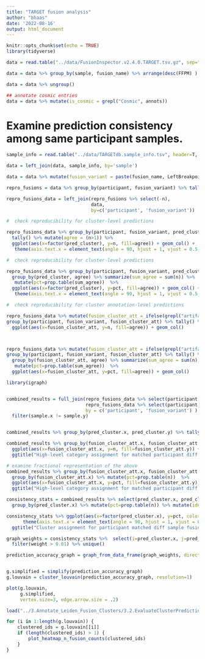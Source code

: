 ```yaml
---
title: "TARGET fusion analysis"
author: "bhaas"
date: '2022-08-16'
output: html_document
---
```


```r
knitr::opts_chunk$set(echo = TRUE)
library(tidyverse)
```

```r


data = read.table("../data/FusionInspector.v2.4.0.TARGET.tsv.gz", sep="\t", com='', header=T, stringsAsFactors = F)

data = data %>% group_by(sample, fusion_name) %>% arrange(desc(FFPM) ) %>% mutate(is_primary = ifelse(row_number() == 1, TRUE, FALSE))

data = data %>% ungroup()

## annotate cosmic entries
data = data %>% mutate(is_cosmic = grepl("Cosmic", annots))


```

# Examine prediction consistency among same participant samples.

```r

sample_info = read.table("../data/TARGETdb.sample_info.tsv", header=T, sep="\t", stringsAsFactors = F)

```

```r

data = left_join(data, sample_info, by='sample')

```

```r

data = data %>% mutate(fusion_variant = paste(fusion_name, LeftBreakpoint, RightBreakpoint))

```


```r

repro_fusions = data %>% group_by(participant, fusion_variant) %>% tally() %>% filter(n>2)

repro_fusions_data = left_join(repro_fusions %>% select(-n),
                               data,
                               by=c('participant', 'fusion_variant'))

```



```r

#  check reproducibility for cluster-level predictions

repro_fusions_data %>% group_by(participant, fusion_variant, pred_cluster) %>% 
  tally() %>% mutate(agree = (n>1)) %>%
  ggplot(aes(x=factor(pred_cluster), y=n, fill=agree)) + geom_col() +
   theme(axis.text.x = element_text(angle = 90, hjust = 1, vjust = 0.5, size=rel(1) ))


```



```r

#  check reproducibility for cluster-level predictions

repro_fusions_data %>% group_by(participant, fusion_variant, pred_cluster) %>% tally() %>% mutate(agree = (n>1)) %>%
  group_by(pred_cluster, agree) %>% summarize(sum_agree = sum(n)) %>%
   mutate(pct=prop.table(sum_agree))  %>%
  ggplot(aes(x=factor(pred_cluster), y=pct, fill=agree)) + geom_col() +
   theme(axis.text.x = element_text(angle = 90, hjust = 1, vjust = 0.5, size=rel(1) ))


```


```r

#  check reproducibility for cluster annotation-level predictions

repro_fusions_data %>% mutate(fusion_cluster_att = ifelse(grepl("artifact", fusion_cluster_att), "artifact", fusion_cluster_att) ) %>%
group_by(participant, fusion_variant, fusion_cluster_att) %>% tally() %>% mutate(agree = (n>1)) %>%
  ggplot(aes(x=fusion_cluster_att, y=n, fill=agree)) + geom_col()



repro_fusions_data %>% mutate(fusion_cluster_att = ifelse(grepl("artifact", fusion_cluster_att), "artifact", fusion_cluster_att) ) %>%
group_by(participant, fusion_variant, fusion_cluster_att) %>% tally() %>% mutate(agree = (n>1)) %>%
  group_by(fusion_cluster_att, agree) %>% summarize(sum_agree = sum(n)) %>%
   mutate(pct=prop.table(sum_agree))  %>%
  ggplot(aes(x=fusion_cluster_att, y=pct, fill=agree)) + geom_col()


```



```r

library(igraph)


combined_results = full_join(repro_fusions_data %>% select(participant, sample, fusion_variant, pred_cluster, fusion_cluster_att),
                             repro_fusions_data %>% select(participant, sample, fusion_variant, pred_cluster, fusion_cluster_att),
                             by = c('participant', 'fusion_variant') ) %>%
  filter(sample.x != sample.y)


combined_results %>% group_by(pred_cluster.x, pred_cluster.y) %>% tally() 


```


```r

combined_results %>% group_by(fusion_cluster_att.x, fusion_cluster_att.y) %>% tally() %>%
  ggplot(aes(x=fusion_cluster_att.x, y=n, fill=fusion_cluster_att.y)) + geom_col() + theme(axis.text.x = element_text(angle = 90, hjust = 1)) + 
  ggtitle("High-level category assignment for matched participant diff sample fusions")


```



```r

# examine fractional representation of the above
combined_results %>% group_by(fusion_cluster_att.x, fusion_cluster_att.y) %>%  tally() %>%
  group_by(fusion_cluster_att.x) %>% mutate(pct=prop.table(n))  %>%
  ggplot(aes(x=fusion_cluster_att.x, y=pct, fill=fusion_cluster_att.y)) + geom_col() + theme(axis.text.x = element_text(angle = 90, hjust = 1)) +
  ggtitle("High-level category assignment for matched participant diff sample fusions")

```


```r


consistency_stats = combined_results %>% select(pred_cluster.x, pred_cluster.y) %>% group_by(pred_cluster.x, pred_cluster.y) %>% tally() %>%
  group_by(pred_cluster.x) %>% mutate(pct=prop.table(n)) %>% mutate(ident_cluster = (pred_cluster.x==pred_cluster.y))

consistency_stats %>% ggplot(aes(x=factor(pred_cluster.x), y=pct, color=ident_cluster)) + geom_col() + 
      theme(axis.text.x = element_text(angle = 90, hjust = 1, vjust = 0.5, size=rel(1) )) + 
  ggtitle("Cluster assignment for participant matched diff sample fusion pairs")

```




```r


graph_weights = consistency_stats %>%  select(i=pred_cluster.x, j=pred_cluster.y, weight=pct)  %>% 
  filter(weight > 0.01) %>% unique()

prediction_accuracy_graph = graph_from_data_frame(graph_weights, directed=FALSE)


g.simplified = simplify(prediction_accuracy_graph)
g.louvain = cluster_louvain(prediction_accuracy_graph, resolution=1)

plot(g.louvain, 
     g.simplified, 
     vertex.size=3, edge.arrow.size = .2)


```


```r

load("../3.Annotate_Leiden_Fusion_Clusters/3.2.EvaluateClusterPredictionAccuracy/share_data.Rdata")

for (i in 1:length(g.louvain)) {
    clustered_ids = g.louvain[[i]]
    if (length(clustered_ids) > 1) {
        plot_heatmap_n_fusion_counts(clustered_ids)
    }
}

```








